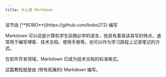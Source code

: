 ```yaml
---
title: 什么是 Markdown
---
```



<p className="flex flex-wrap break-words gap-2 text-sm text-gray-500"><ClosedCaption className="size-5" /> 该节由 [**BOBO**](https://github.com/bobo272) 编写</p>

Markdown 可以说是计算机学生前期必学的语言，他具有着易读易写的特点，通常用于编写博客、技术文档、使用手册等，也可以作为学习路程上记录笔记的方式。

在软件开发领域，Markdown 已成为技术文档的标准格式。

这篇教程就是由 (带有拓展的) Markdown 编写。
